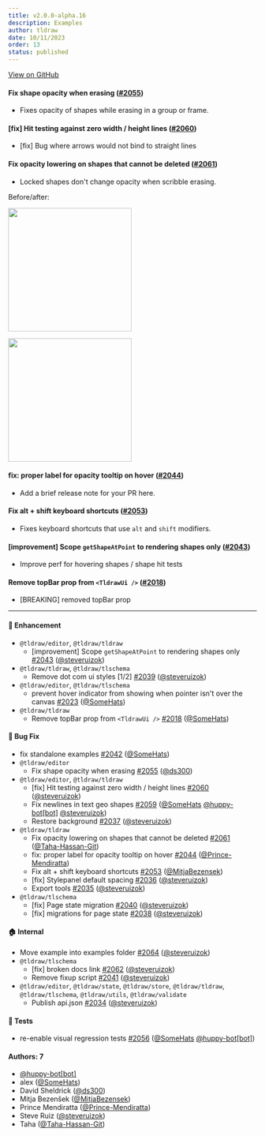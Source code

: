 ```yaml
---
title: v2.0.0-alpha.16
description: Examples
author: tldraw
date: 10/11/2023
order: 13
status: published
---
```


[View on GitHub](https://github.com/tldraw/tldraw/releases/tag/v2.0.0-alpha.16)

#### Fix shape opacity when erasing ([#2055](https://github.com/tldraw/tldraw/pull/2055))

- Fixes opacity of shapes while erasing in a group or frame.

#### [fix] Hit testing against zero width / height lines ([#2060](https://github.com/tldraw/tldraw/pull/2060))

- [fix] Bug where arrows would not bind to straight lines

#### Fix opacity lowering on shapes that cannot be deleted ([#2061](https://github.com/tldraw/tldraw/pull/2061))

- Locked shapes don't change opacity when scribble erasing.

Before/after:

<image
	width="250"
	src="https://github.com/tldraw/tldraw/assets/98838967/763a93eb-ffaa-405c-9255-e68ba88ed9a2"
/>

<image
	width="250"
	src="https://github.com/tldraw/tldraw/assets/98838967/dc9d3f77-c1c5-40f2-a9fe-10c723b6a21c"
/>

#### fix: proper label for opacity tooltip on hover ([#2044](https://github.com/tldraw/tldraw/pull/2044))

- Add a brief release note for your PR here.

#### Fix alt + shift keyboard shortcuts ([#2053](https://github.com/tldraw/tldraw/pull/2053))

- Fixes keyboard shortcuts that use `alt` and `shift` modifiers.

#### [improvement] Scope `getShapeAtPoint` to rendering shapes only ([#2043](https://github.com/tldraw/tldraw/pull/2043))

- Improve perf for hovering shapes / shape hit tests

#### Remove topBar prop from `<TldrawUi />` ([#2018](https://github.com/tldraw/tldraw/pull/2018))

- [BREAKING] removed topBar prop

---

#### 🚀 Enhancement

- `@tldraw/editor`, `@tldraw/tldraw`
  - [improvement] Scope `getShapeAtPoint` to rendering shapes only [#2043](https://github.com/tldraw/tldraw/pull/2043) ([@steveruizok](https://github.com/steveruizok))
- `@tldraw/tldraw`, `@tldraw/tlschema`
  - Remove dot com ui styles [1/2] [#2039](https://github.com/tldraw/tldraw/pull/2039) ([@steveruizok](https://github.com/steveruizok))
- `@tldraw/editor`, `@tldraw/tlschema`
  - prevent hover indicator from showing when pointer isn't over the canvas [#2023](https://github.com/tldraw/tldraw/pull/2023) ([@SomeHats](https://github.com/SomeHats))
- `@tldraw/tldraw`
  - Remove topBar prop from `<TldrawUi />` [#2018](https://github.com/tldraw/tldraw/pull/2018) ([@SomeHats](https://github.com/SomeHats))

#### 🐛 Bug Fix

- fix standalone examples [#2042](https://github.com/tldraw/tldraw/pull/2042) ([@SomeHats](https://github.com/SomeHats))
- `@tldraw/editor`
  - Fix shape opacity when erasing [#2055](https://github.com/tldraw/tldraw/pull/2055) ([@ds300](https://github.com/ds300))
- `@tldraw/editor`, `@tldraw/tldraw`
  - [fix] Hit testing against zero width / height lines [#2060](https://github.com/tldraw/tldraw/pull/2060) ([@steveruizok](https://github.com/steveruizok))
  - Fix newlines in text geo shapes [#2059](https://github.com/tldraw/tldraw/pull/2059) ([@SomeHats](https://github.com/SomeHats) [@huppy-bot[bot]](https://github.com/huppy-bot[bot]) [@steveruizok](https://github.com/steveruizok))
  - Restore background [#2037](https://github.com/tldraw/tldraw/pull/2037) ([@steveruizok](https://github.com/steveruizok))
- `@tldraw/tldraw`
  - Fix opacity lowering on shapes that cannot be deleted [#2061](https://github.com/tldraw/tldraw/pull/2061) ([@Taha-Hassan-Git](https://github.com/Taha-Hassan-Git))
  - fix: proper label for opacity tooltip on hover [#2044](https://github.com/tldraw/tldraw/pull/2044) ([@Prince-Mendiratta](https://github.com/Prince-Mendiratta))
  - Fix alt + shift keyboard shortcuts [#2053](https://github.com/tldraw/tldraw/pull/2053) ([@MitjaBezensek](https://github.com/MitjaBezensek))
  - [fix] Stylepanel default spacing [#2036](https://github.com/tldraw/tldraw/pull/2036) ([@steveruizok](https://github.com/steveruizok))
  - Export tools [#2035](https://github.com/tldraw/tldraw/pull/2035) ([@steveruizok](https://github.com/steveruizok))
- `@tldraw/tlschema`
  - [fix] Page state migration [#2040](https://github.com/tldraw/tldraw/pull/2040) ([@steveruizok](https://github.com/steveruizok))
  - [fix] migrations for page state [#2038](https://github.com/tldraw/tldraw/pull/2038) ([@steveruizok](https://github.com/steveruizok))

#### 🏠 Internal

- Move example into examples folder [#2064](https://github.com/tldraw/tldraw/pull/2064) ([@steveruizok](https://github.com/steveruizok))
- `@tldraw/tlschema`
  - [fix] broken docs link [#2062](https://github.com/tldraw/tldraw/pull/2062) ([@steveruizok](https://github.com/steveruizok))
  - Remove fixup script [#2041](https://github.com/tldraw/tldraw/pull/2041) ([@steveruizok](https://github.com/steveruizok))
- `@tldraw/editor`, `@tldraw/state`, `@tldraw/store`, `@tldraw/tldraw`, `@tldraw/tlschema`, `@tldraw/utils`, `@tldraw/validate`
  - Publish api.json [#2034](https://github.com/tldraw/tldraw/pull/2034) ([@steveruizok](https://github.com/steveruizok))

#### 🧪 Tests

- re-enable visual regression tests [#2056](https://github.com/tldraw/tldraw/pull/2056) ([@SomeHats](https://github.com/SomeHats) [@huppy-bot[bot]](https://github.com/huppy-bot[bot]))

#### Authors: 7

- [@huppy-bot[bot]](https://github.com/huppy-bot[bot])
- alex ([@SomeHats](https://github.com/SomeHats))
- David Sheldrick ([@ds300](https://github.com/ds300))
- Mitja Bezenšek ([@MitjaBezensek](https://github.com/MitjaBezensek))
- Prince Mendiratta ([@Prince-Mendiratta](https://github.com/Prince-Mendiratta))
- Steve Ruiz ([@steveruizok](https://github.com/steveruizok))
- Taha ([@Taha-Hassan-Git](https://github.com/Taha-Hassan-Git))
